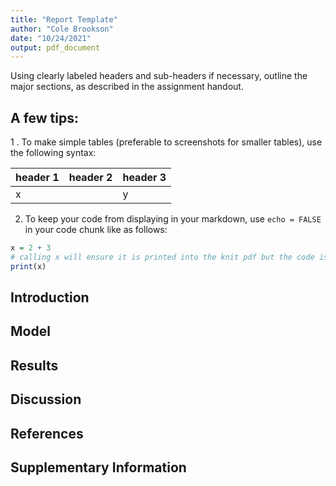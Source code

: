 ```yaml
---
title: "Report Template"
author: "Cole Brookson"
date: "10/24/2021"
output: pdf_document
---
```


Using clearly labeled headers and sub-headers if necessary, outline the major sections, as described in the assignment handout.

## A few tips:
1 . To make simple tables (preferable to screenshots for smaller tables), use the following syntax:

| header 1 | header 2 | header 3 |
| ------- | ------- |------- |
| x | | y | z | 

2. To keep your code from displaying in your markdown, use `echo = FALSE` in your code chunk like as follows:
```r
x = 2 + 3
# calling x will ensure it is printed into the knit pdf but the code isn't displayed
print(x)
```


## Introduction 

## Model

## Results

## Discussion

## References

## Supplementary Information

